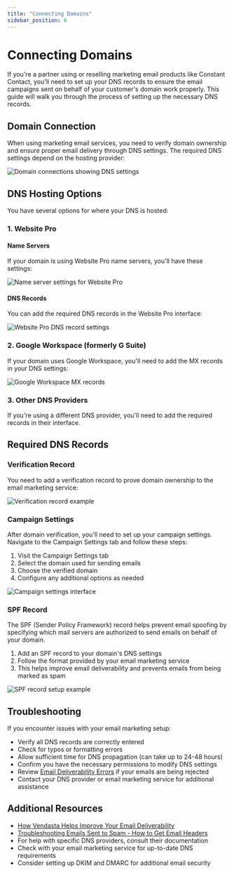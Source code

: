 ```yaml
---
title: "Connecting Domains"
sidebar_position: 6
---
```


# Connecting Domains

If you're a partner using or reselling marketing email products like Constant Contact, you'll need to set up your DNS records to ensure the email campaigns sent on behalf of your customer's domain work properly. This guide will walk you through the process of setting up the necessary DNS records.

## Domain Connection

When using marketing email services, you need to verify domain ownership and ensure proper email delivery through DNS settings. The required DNS settings depend on the hosting provider:

![Domain connections showing DNS settings](./img/marketing-email-settings/domain-connections.jpg)

## DNS Hosting Options

You have several options for where your DNS is hosted:

### 1. Website Pro

#### Name Servers

If your domain is using Website Pro name servers, you'll have these settings:

![Name server settings for Website Pro](./img/marketing-email-settings/name-servers.jpg)

#### DNS Records

You can add the required DNS records in the Website Pro interface:

![Website Pro DNS record settings](./img/marketing-email-settings/website-pro-records.jpg)

### 2. Google Workspace (formerly G Suite)

If your domain uses Google Workspace, you'll need to add the MX records in your DNS settings:

![Google Workspace MX records](./img/marketing-email-settings/google-workspace-mx.jpg)

### 3. Other DNS Providers

If you're using a different DNS provider, you'll need to add the required records in their interface.

## Required DNS Records

### Verification Record

You need to add a verification record to prove domain ownership to the email marketing service:

![Verification record example](./img/marketing-email-settings/verification-record.jpg)

### Campaign Settings

After domain verification, you'll need to set up your campaign settings. Navigate to the Campaign Settings tab and follow these steps:

1. Visit the Campaign Settings tab
2. Select the domain used for sending emails
3. Choose the verified domain
4. Configure any additional options as needed

![Campaign settings interface](./img/marketing-email-settings/campaign-settings.jpg)

### SPF Record

The SPF (Sender Policy Framework) record helps prevent email spoofing by specifying which mail servers are authorized to send emails on behalf of your domain.

1. Add an SPF record to your domain's DNS settings
2. Follow the format provided by your email marketing service
3. This helps improve email deliverability and prevents emails from being marked as spam

![SPF record setup example](./img/marketing-email-settings/spf-record-setup.jpg)

## Troubleshooting

If you encounter issues with your email marketing setup:

- Verify all DNS records are correctly entered
- Check for typos or formatting errors
- Allow sufficient time for DNS propagation (can take up to 24-48 hours)
- Confirm you have the necessary permissions to modify DNS settings
- Review [Email Deliverability Errors](/products/reputation-management/email-deliverability-errors) if your emails are being rejected
- Contact your DNS provider or email marketing service for additional assistance

## Additional Resources

- [How Vendasta Helps Improve Your Email Deliverability](/products/reputation-management/email-deliverability-improvement)
- [Troubleshooting Emails Sent to Spam - How to Get Email Headers](/products/reputation-management/troubleshooting-emails-sent-to-spam)
- For help with specific DNS providers, consult their documentation
- Check with your email marketing service for up-to-date DNS requirements
- Consider setting up DKIM and DMARC for additional email security